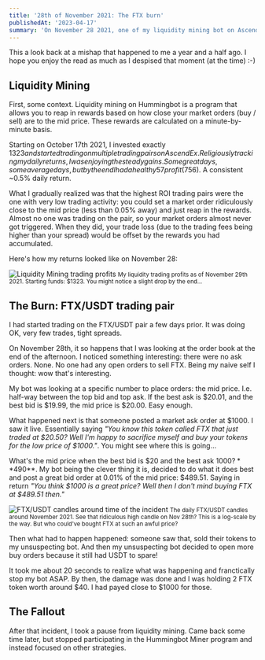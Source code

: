 ```yaml
---
title: '28th of November 2021: The FTX burn'
publishedAt: '2023-04-17'
summary: 'On November 28 2021, one of my liquidity mining bot on AscendEx got solidly burned by my lack of protection around buy/sell prices. '
---
```


This a look back at a mishap that happened to me a year and a half ago. I hope you enjoy the read
as much as I despised that moment (at the time) :-)

## Liquidity Mining

First, some context. Liquidity mining on Hummingbot is a program that allows you to reap
in rewards based on how close your market orders (buy / sell) are to the mid price.
These rewards are calculated on a minute-by-minute basis.

Starting on October 17th 2021, I invested exactly $1323 and started trading on multiple
trading pairs on AscendEx. Religiously tracking my daily returns, I was enjoying the
steady gains. Some great days, some average days, but by the end I had a healthy 57%
profit ($756). A consistent ~0.5% daily return.

What I gradually realized was that the highest ROI trading pairs were the one with very
low trading activity: you could set a market order ridiculously close to the mid price
(less than 0.05% away) and just reap in the rewards. Almost no one was trading on the
pair, so your market orders almost never got triggered. When they did, your trade loss
(due to the trading fees being higher than your spread) would be offset by the
rewards you had accumulated. 

Here's how my returns looked like on November 28:

<img src="/blog-images/ftx-burn-profits.png" alt="Liquidity Mining trading profits" />
<small>My liquidity trading profits as of November 29th 2021. Starting funds: $1323. You might notice a slight drop by the end...</small>

## The Burn: FTX/USDT trading pair

I had started trading on the FTX/USDT pair a few days prior. It was doing OK, very few
trades, tight spreads. 

On November 28th, it so happens that I was looking at the order book at the end of
the afternoon. I noticed something interesting: there were no ask orders. None. No one
had any open orders to sell FTX. Being my naive self I thought: wow that's interesting.

My bot was looking at a specific number to place orders: the mid price. I.e. half-way
between the top bid and top ask. If the best ask is $20.01, and the best bid is $19.99,
the mid price is $20.00. Easy enough.

What happened next is that someone posted a market ask order at $1000. I saw it live.
Essentially saying *"You know this token called FTX that just traded at $20.50? Well I'm
happy to sacrifice myself and buy your tokens for the low price of $1000."*. You might
see where this is going...

What's the mid price when the best bid is $20 and the best ask $1000? **$490**. My bot being
the clever thing it is, decided to do what it does best and post a great bid order at
0.01% of the mid price: $489.51. Saying in return *"You think $1000 is a great price?
Well then I don't mind buying FTX at $489.51 then."*

<img src="/blog-images/ftx-burn-candles.png" alt="FTX/USDT candles around time of the incident" />
<small>The daily FTX/USDT candles around November 2021. See that ridiculous high candle on Nov 28th? This is a log-scale by the way. But who could've bought FTX at such an awful price?</small>

Then what had to happen happened: someone saw that, sold their tokens to my unsuspecting
bot. And then my unsuspecting bot decided to open more buy orders because it still had
USDT to spare!

It took me about 20 seconds to realize what was happening and franctically stop my bot
ASAP. By then, the damage was done and I was holding 2 FTX token worth around $40. I had
payed close to $1000 for those.

## The Fallout

After that incident, I took a pause from liquidity mining. Came back some time later,
but stopped participating in the Hummingbot Miner program and instead focused on other
strategies.
